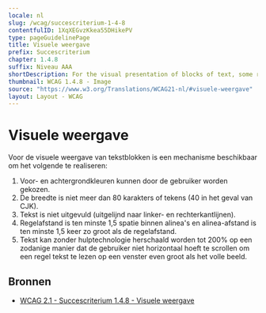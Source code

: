 ```yaml
---
locale: nl
slug: /wcag/succescriterium-1-4-8
contentfulID: 1XqXEGvzKkea55DHikePV
type: pageGuidelinePage
title: Visuele weergave
prefix: Succescriterium
chapter: 1.4.8
suffix: Niveau AAA
shortDescription: For the visual presentation of blocks of text, some rules apply.
thumbnail: WCAG 1.4.8 - Image
source: "https://www.w3.org/Translations/WCAG21-nl/#visuele-weergave"
layout: Layout - WCAG
---
```


# Visuele weergave

Voor de visuele weergave van tekstblokken is een mechanisme beschikbaar om het volgende te realiseren:

1. Voor- en achtergrondkleuren kunnen door de gebruiker worden gekozen.
2. De breedte is niet meer dan 80 karakters of tekens (40 in het geval van CJK).
3. Tekst is niet uitgevuld (uitgelijnd naar linker- en rechterkantlijnen).
4. Regelafstand is ten minste 1,5 spatie binnen alinea's en alinea-afstand is ten minste 1,5 keer zo groot als de regelafstand.
5. Tekst kan zonder hulptechnologie herschaald worden tot 200% op een zodanige manier dat de gebruiker niet horizontaal hoeft te scrollen om een regel tekst te lezen op een venster even groot als het volle beeld.

## Bronnen

- [WCAG 2.1 - Succescriterium 1.4.8 - Visuele weergave](https://www.w3.org/Translations/WCAG21-nl/#visuele-weergave)